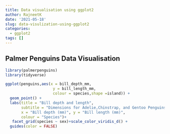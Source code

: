 ```yaml
---
title: Data visualisation using ggplot2
author: RajneetK
date: '2021-05-18'
slug: data-visulization-using-ggplot2
categories:
  - ggplot2
tags: []
---
```


## Palmer Penguins Data Visualisation
```r
library(palmerpenguins)
library(tidyverse)

ggplot(penguins,aes(x = bill_depth_mm,
                     y = bill_length_mm,
                     colour = species,shape =island)) +
  geom_point() +
  labs(title = "Bill depth and length",
       subtitle = "Dimensions for Adelie,Chinstrap, and Gentoo Penguins",
       x = "Bill depth (mm)", y = "Bill length (mm)",
       colour = "Species")+
   facet_grid(species ~ sex)+scale_color_viridis_d() +
  guides(color = FALSE)

```



